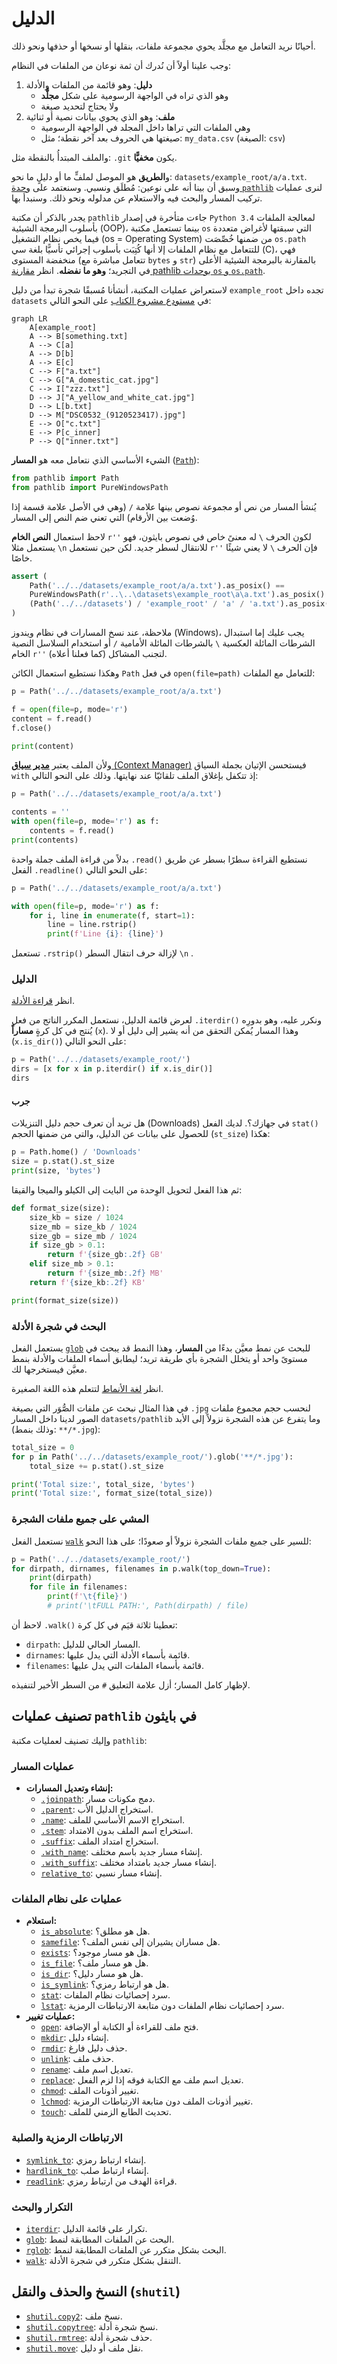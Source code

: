 # الدليل

أحيانًا نريد التعامل مع مجلَّد يحوي مجموعة ملفات، بنقلها أو نسخها أو حذفها ونحو ذلك.

وجب علينا أولاً أن نُدرك أن ثمة نوعان من الملفات في النظام:

1. **دليل**: وهو قائمة من الملفات والأدلة
	- وهو الذي تراه في الواجهة الرسومية على شكل **مجلَّد**
	- ولا يحتاج لتحديد صيغة
2. **ملف**: وهو الذي يحوي بيانات نصية أو ثنائية
	- وهي الملفات التي تراها داخل المجلد في الواجهة الرسومية
	- صيغتها هي الحروف بعد آخر نقطة؛ مثل: `my_data.csv` (الصيغة: `csv`)

والملف المبتدأُ بالنقطة مثل: `.git` يكون **مخفيًّا**.

و**الطريق** هو الموصل لملفٍّ ما أو دليلٍ ما نحو: `datasets/example_root/a/a.txt`. وسبق أن بينا أنه على نوعين: مُطلَق ونسبي. وسنعتمد على  [وحدة `pathlib`](https://docs.python.org/3/library/pathlib.html) لنرى عمليات تركيب المسار والبحث فيه والاستعلام عن مدلوله ونحو ذلك. وسنبدأ بها.

::: {.callout-note}
يجدر بالذكر أن مكتبة `pathlib` جاءت متأخرة في إصدار `Python 3.4` لمعالجة الملفات بأسلوب البرمجة الشيئية (OOP)، بينما تستعمل مكتبة `os` التي سبقتها لأغراض متعددة فيما يخص نظام التشغيل (os = Operating System) من ضمنها خُصِّصَت `os.path` للتتعامل مع نظام الملفات إلا أنها كُتِبَت بأسلوب إجرائي تأسيًّا بلغة سي (C)، فهي منخفضة المستوى (تتعامل مباشرة مع `bytes` و `str`) بالمقارنة بالبرمجة الشيئية الأعلى في التجريد؛ **وهو ما نفضله**. انظر [مقارنة pathlib بوحدات `os` و `os.path`](https://docs.python.org/3/library/pathlib.html#comparison-to-the-os-and-os-path-modules).
:::

لاستعراض عمليات المكتبة، أنشأنا مُسبقًا شجرة تبدأ من دليل `example_root` تجده داخل `datasets` في [مستودع مشروع الكتاب](https://github.com/HassanAlgoz/python/tree/main/book/datasets/example_root) على النحو التالي:

```mermaid
graph LR
    A[example_root]
    A --> B[something.txt]
    A --> C[a]
    A --> D[b]
    A --> E[c]
    C --> F["a.txt"]
    C --> G["A_domestic_cat.jpg"]
    C --> I["zzz.txt"]
    D --> J["A_yellow_and_white_cat.jpg"]
    D --> L[b.txt]
    D --> M["DSC0532_(9120523417).jpg"]
    E --> O["c.txt"]
    E --> P[c_inner]
    P --> Q["inner.txt"]
```

الشيء الأساسي الذي نتعامل معه هو **المسار** ([`Path`](https://docs.python.org/3/library/pathlib.html#concrete-paths)):

```python
from pathlib import Path
from pathlib import PureWindowsPath
```

يُنشأ المسار من نص أو مجموعة نصوص بينها علامة `/` (وهي في الأصل علامة قسمة إذا وُضعت بين الأرقام) التي تعني ضم النص إلى المسار.

لاحظ استعمال **النص الخام** `r''` لكون الحرف `\` له معنىً خاص في نصوص بايثون، فهو يستعمل مثلا `\n` للانتقال لسطر جديد. لكن حين نستعمل `r''` فإن الحرف `\` لا يعني شيئًا خاصًا.

```python
assert (
    Path('../../datasets/example_root/a/a.txt').as_posix() ==
    PureWindowsPath(r'..\..\datasets\example_root\a\a.txt').as_posix() ==
    (Path('../../datasets') / 'example_root' / 'a' / 'a.txt').as_posix()
)
```

ملاحظة، عند نسخ المسارات في نظام ويندوز (Windows)، يجب عليك إما استبدال الشرطات المائلة العكسية `\` بالشرطات المائلة الأمامية `/` أو استخدام السلاسل النصية الخام `r''` لتجنب المشاكل (كما فعلنا أعلاه).

وهكذا نستطيع استعمال الكائن `Path` في فعل `open(file=path)` للتعامل مع الملفات:

```python
p = Path('../../datasets/example_root/a/a.txt')

f = open(file=p, mode='r')
content = f.read()
f.close()

print(content)
```


ولأن الملف يعتبر [**مدير سياق** (Context Manager)](https://docs.python.org/3/reference/datamodel.html#with-statement-context-managers) فيستحسن الإتيان بجملة السياق `with` إذ تتكفل بإغلاق الملف تلقائيّا عند نهايتها. وذلك على النحو التالي:

```python
p = Path('../../datasets/example_root/a/a.txt')

contents = ''
with open(file=p, mode='r') as f:
    contents = f.read()
print(contents)
```

بدلاً من قراءة الملف جملة واحدة `.read()` نستطيع القراءة سطرًا بسطر عن طريق الفعل `.readline()` على النحو التالي:

```python
p = Path('../../datasets/example_root/a/a.txt')

with open(file=p, mode='r') as f:
    for i, line in enumerate(f, start=1):
        line = line.rstrip()
        print(f'Line {i}: {line}')
```

تستعمل `.rstrip()` لإزالة حرف انتقال السطر `\n` .

### الدليل

انظر [قراءة الأدلة](https://docs.python.org/3/library/pathlib.html#reading-directories).

لعرض قائمة الدليل، نستعمل المكرر الناتج من فعل `.iterdir()` ونكرر عليه، وهو بدورِه يُنتج في كل كرةٍ **مساراً** (`x`). وهذا المسار يُمكن التحقق من أنه يشير إلى دليل أو لا (`x.is_dir()`) على النحو التالي: 

```python
p = Path('../../datasets/example_root/')
dirs = [x for x in p.iterdir() if x.is_dir()]
dirs
```

#### جرب

هل تريد أن تعرف حجم دليل التنزيلات (Downloads) في جهازك؟. لديك الفعل `stat()` للحصول على بيانات عن الدليل، والتي من ضمنها الحجم (`st_size`) هكذا:

```python
p = Path.home() / 'Downloads'
size = p.stat().st_size
print(size, 'bytes')
```

ثم هذا الفعل لتحويل الوِحدة من البايت إلى الكيلو والميجا والقيقا:

```python
def format_size(size):
    size_kb = size / 1024
    size_mb = size_kb / 1024
    size_gb = size_mb / 1024
    if size_gb > 0.1:
        return f'{size_gb:.2f} GB'
    elif size_mb > 0.1:
        return f'{size_mb:.2f} MB'
    return f'{size_kb:.2f} KB'

print(format_size(size))
```

### البحث في شجرة الأدلة

يستعمل الفعل [`glob`](https://docs.python.org/3/library/pathlib.html#pathlib.Path.glob) للبحث عن نمط معيَّن بدءًا من **المسار**، وهذا النمط قد يبحث في مستوىً واحد أو يتخلل الشجرة بأي طريقة تريد؛ ليطابق أسماء الملفات والأدلة بنمط معيَّن فيستخرجها لك.

انظر [لغة الأنماط](https://docs.python.org/3/library/pathlib.html#pathlib-pattern-language) لتتعلم هذه اللغة الصغيرة.

في هذا المثال نبحث عن ملفات الصُّوَر التي بصيغة `.jpg` لنحسب حجم مجموع ملفات الصور لدينا داخل المسار `datasets/pathlib` وما يتفرع عن هذه الشجرة نزولاً إلى الأبد (وذلك بنمط: `**/*.jpg`):


```python
total_size = 0
for p in Path('../../datasets/example_root/').glob('**/*.jpg'):
    total_size += p.stat().st_size

print('Total size:', total_size, 'bytes')
print('Total size:', format_size(total_size))
```

### المشي على جميع ملفات الشجرة

نستعمل الفعل [`walk`](https://docs.python.org/3/library/pathlib.html#pathlib.Path.walk) للسير على جميع ملفات الشجرة نزولاً أو صعودًا؛ على هذا النحو:

```python
p = Path('../../datasets/example_root/')
for dirpath, dirnames, filenames in p.walk(top_down=True):
    print(dirpath)
    for file in filenames:
        print(f'\t{file}')
        # print('\tFULL PATH:', Path(dirpath) / file)
```

لاحظ أن `.walk()` تعطينا ثلاثة قيَم في كل كرة:

- `dirpath`: المسار الحالي للدليل.
- `dirnames`: قائمة بأسماء الأدلة التي يدل عليها.
- `filenames`: قائمة بأسماء الملفات التي يدل عليها.

لإظهار كامل المسار؛ أزل علامة التعليق `#` من السطر الأخير لتنفيذه.

## تصنيف عمليات `pathlib` في بايثون

وإليك تصنيف لعمليات مكتبة `pathlib`:

### عمليات المسار

- **إنشاء وتعديل المسارات:**
    - [`.joinpath`](https://docs.python.org/3/library/pathlib.html#pathlib.PurePath.joinpath): دمج مكونات مسار.
    - [`.parent`](https://docs.python.org/3/library/pathlib.html#pathlib.PurePath.parent): استخراج الدليل الأب.
    - [`.name`](https://docs.python.org/3/library/pathlib.html#pathlib.PurePath.name): استخراج الاسم الأساسي للملف.
    - [`.stem`](https://docs.python.org/3/library/pathlib.html#pathlib.PurePath.stem): استخراج اسم الملف بدون الامتداد.
    - [`.suffix`](https://docs.python.org/3/library/pathlib.html#pathlib.PurePath.suffix): استخراج امتداد الملف.
    - [`.with_name`](https://docs.python.org/3/library/pathlib.html#pathlib.PurePath.with_name): إنشاء مسار جديد باسم مختلف.
    - [`.with_suffix`](https://docs.python.org/3/library/pathlib.html#pathlib.PurePath.with_suffix): إنشاء مسار جديد بامتداد مختلف.
    - [`relative_to`](https://docs.python.org/3/library/pathlib.html#pathlib.PurePath.relative_to): إنشاء مسار نسبي.

### عمليات على نظام الملفات

- **استعلام:**
    - [`is_absolute`](https://docs.python.org/3/library/pathlib.html#pathlib.PurePath.is_absolute): هل هو مطلق؟.
    - [`samefile`](https://docs.python.org/3/library/pathlib.html#pathlib.Path.samefile): هل مساران يشيران إلى نفس الملف؟.
    - [`exists`](https://docs.python.org/3/library/pathlib.html#pathlib.Path.exists): هل هو مسار موجود؟.
    - [`is_file`](https://docs.python.org/3/library/pathlib.html#pathlib.Path.is_file): هل هو مسار ملف؟.
    - [`is_dir`](https://docs.python.org/3/library/pathlib.html#pathlib.Path.is_dir): هل هو مسار دليل؟.
    - [`is_symlink`](https://docs.python.org/3/library/pathlib.html#pathlib.Path.is_symlink): هل هو ارتباط رمزي؟.
    - [`stat`](https://docs.python.org/3/library/pathlib.html#pathlib.Path.stat): سرد إحصائيات نظام الملفات.
    - [`lstat`](https://docs.python.org/3/library/pathlib.html#pathlib.Path.lstat): سرد إحصائيات نظام الملفات دون متابعة الارتباطات الرمزية.
- **عمليات تغيير:**
    - [`open`](https://docs.python.org/3/library/pathlib.html#pathlib.Path.open): فتح ملف للقراءة أو الكتابة أو الإضافة.
    - [`mkdir`](https://docs.python.org/3/library/pathlib.html#pathlib.Path.mkdir): إنشاء دليل.
    - [`rmdir`](https://docs.python.org/3/library/pathlib.html#pathlib.Path.rmdir): حذف دليل فارغ.
    - [`unlink`](https://docs.python.org/3/library/pathlib.html#pathlib.Path.unlink): حذف ملف.
    - [`rename`](https://docs.python.org/3/library/pathlib.html#pathlib.Path.rename): تعديل اسم ملف.
    - [`replace`](https://docs.python.org/3/library/pathlib.html#pathlib.Path.replace): تعديل اسم ملف مع الكتابة فوقه إذا لزم الفعل.
    - [`chmod`](https://docs.python.org/3/library/pathlib.html#pathlib.Path.chmod): تغيير أذونات الملف.
    - [`lchmod`](https://docs.python.org/3/library/pathlib.html#pathlib.Path.lchmod): تغيير أذونات الملف دون متابعة الارتباطات الرمزية.
    - [`touch`](https://docs.python.org/3/library/pathlib.html#pathlib.Path.touch): تحديث الطابع الزمني للملف.

### الارتباطات الرمزية والصلبة

- [`symlink_to`](https://docs.python.org/3/library/pathlib.html#pathlib.Path.symlink_to): إنشاء ارتباط رمزي.
- [`hardlink_to`](https://docs.python.org/3/library/pathlib.html#pathlib.Path.hardlink_to): إنشاء ارتباط صلب.
- [`readlink`](https://docs.python.org/3/library/pathlib.html#pathlib.Path.readlink): قراءة الهدف من ارتباط رمزي.

### التكرار والبحث

- [`iterdir`](https://docs.python.org/3/library/pathlib.html#pathlib.Path.iterdir): تكرار على قائمة الدليل.
- [`glob`](https://docs.python.org/3/library/pathlib.html#pathlib.Path.glob): البحث عن الملفات المطابقة لنمط.
- [`rglob`](https://docs.python.org/3/library/pathlib.html#pathlib.Path.rglob): البحث بشكل متكرر عن الملفات المطابقة لنمط.
- [`walk`](https://docs.python.org/3/library/pathlib.html#pathlib.Path.walk): التنقل بشكل متكرر في شجرة الأدلة.

## النسخ والحذف والنقل (`shutil`)

- [`shutil.copy2`](https://docs.python.org/3/library/shutil.html#shutil.copy2): نسخ ملف.
- [`shutil.copytree`](https://docs.python.org/3/library/shutil.html#shutil.copytree): نسخ شجرة أدلة.
- [`shutil.rmtree`](https://docs.python.org/3/library/shutil.html#shutil.rmtree): حذف شجرة أدلة.
- [`shutil.move`](https://docs.python.org/3/library/shutil.html#shutil.move): نقل ملف أو دليل.